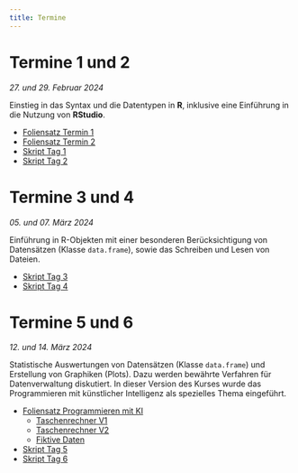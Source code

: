 ```yaml
---
title: Termine
---
```



# Termine 1 und 2

*27. und 29. Februar 2024*

Einstieg in das Syntax und die Datentypen in **R**, inklusive eine Einführung in
die Nutzung von **RStudio**.

- [Foliensatz Termin 1](Dateien/FolienRKurs-1.pdf)
- [Foliensatz Termin 2](Dateien/FolienRKurs-2.pdf)
- [Skript Tag 1](Dateien/Tag1.R)
- [Skript Tag 2](Dateien/Tag2.R)


# Termine 3 und 4

*05. und 07. März 2024*

Einführung in R-Objekten mit einer besonderen Berücksichtigung von Datensätzen
(Klasse `data.frame`), sowie das Schreiben und Lesen von Dateien.

- [Skript Tag 3](Dateien/Tag3.R)
- [Skript Tag 4](Dateien/Tag4.R)

# Termine 5 und 6

*12. und 14. März 2024*

Statistische Auswertungen von Datensätzen (Klasse `data.frame`) und Erstellung von Graphiken (Plots). Dazu werden bewährte Verfahren für Datenverwaltung diskutiert.
In dieser Version des Kurses wurde das Programmieren mit künstlicher Intelligenz als spezielles Thema eingeführt.

- [Foliensatz Programmieren mit KI](Blog/KI/Programmieren-mit-KI.pdf)
  - [Taschenrechner V1](Dateien/Taschenrechner_V1.R)
  - [Taschenrechner V2](Dateien/Taschenrechner_V2.R)
  - [Fiktive Daten](Dateien/FiktiveDaten.R)
- [Skript Tag 5](Dateien/Tag5.R)
- [Skript Tag 6](Dateien/Tag6.R)

<!--

[Folien](documents/FolienRKurs-56.pdf)

[Skript Tag 6](documents/Tag6.R)

# Termine 7 und 8

*19. und 21. März 2024*

Zweite Runde mit Plots, diesmal handeln wir Funktionen vom Paket `ggplot2`.
Automatisieren von Skripte mittels Schleifen, Funktionen und Quellcode.
Nach der letzten Sitzung bist du kein Anfänger mehr.

[Folien](documents/FolienRKurs-78.pdf)

[Skript Tag 7](documents/Tag7.R)

[Skript Tag 8](documents/Tag8.R)

[Notizbuch mit Rmarkdown](documents/meinNotebook.Rmd)

[Quellcode für Tag 7](documents/MeineFunktionen.R)

[Dokument als Rmarkdown](documents/Statistik.Rmd)

-->
